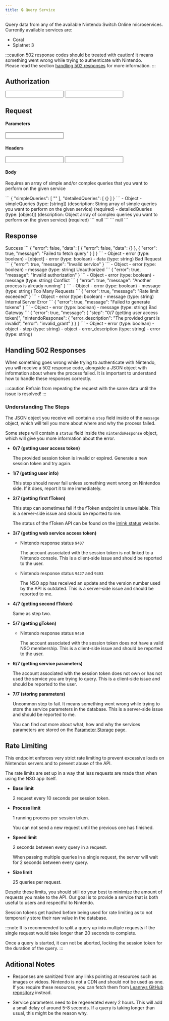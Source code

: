 ```yaml
---
title: 🔒 Query Service
---
```


<Path method="POST" path="/{service}/query" base={Routes.nso} />

Query data from any of the available Nintendo Switch Online microservices. Currently available services are:

* Coral
* Splatnet 3

:::caution
502 response codes should be treated with caution! It means something went wrong while trying to authenticate with Nintendo.  
Please read the section [handling 502 responses](#handling-502-responses) for more information.
:::

## Authorization

<AuthorizationHandler>
  <Input required authType="http" authName="session_token" valueType="string" valueDescription="Uses the session token generated from the generate token endpoint" valueExample="" inputName="Session Token" inputType="password" inputPlaceholder="session token" requestType="authorization"/>
  <Input required authType="http" authName="api_key" valueType="string" valueDescription="" valueExample="" inputName="API Key" inputType="password" inputPlaceholder="api key" requestType="authorization"/>
</AuthorizationHandler>

## Request

#### Parameters

<Input required valueType="string" valueDescription="Name of the service you want to query" valueExample="splatnet3" inputName="Service" inputType="text" inputPlaceholder="splatnet3" requestType="parameter"/>

#### Headers

<Input required valueType="string" valueDescription="Name of your application or contact information. Should either be in the format {appName}/{version} or provide contact information." valueExample="docs/1.0.0" inputName="X-Agent" inputType="text" inputPlaceholder="docs/1.0.0" requestType="header"/>

<Input valueType="string" valueDescription="Language for the query results (unused)" valueExample="en-US" inputName="X-Language" inputType="text" inputPlaceholder="en-US" requestType="header"/>

#### Body <Required/>

Requires an array of simple and/or complex queries that you want to perform on the given service

<Tabs>
  <TabItem label="Example">
    <DynamicCode language="json" name="body">
      ```
      {
        "simpleQueries": [
          ""
        ],
        "detailedQueries": [
          {}
        ]
      }
      ```
    </DynamicCode>
    <TimeEstimation/>
  </TabItem>
  <TabItem label="Schema">
    <Tree>
      - Object
        - simpleQueries (type: [string]) (description: String array of simple queries you want to perform on the given service) (required)
        - detailedQueries (type: [object]) (description: Object array of complex queries you want to perform on the given service) (required)
    </Tree>
  </TabItem>
</Tabs>

<ApiTester>
  <Fragment slot="response">
    ```
    null
    ```
  </Fragment>
  <Fragment slot="request">
    ```
    null
    ```
  </Fragment>
</ApiTester>

## Response

<Tabs>
  <TabItem label="200">
    Success
    <Tabs syncKey="example">
      <TabItem label="Example">
        <DynamicCode language="json" name="200" disabled>
          ```
          {
            "error": false,
            "data": [
              {
                "error": false,
                "data": {}
              },
              {
                "error": true,
                "message": "Failed to fetch query"
              }
            ]
          }
          ```
        </DynamicCode>
      </TabItem>
      <TabItem label="Schema">
        <Tree>
          - Object
            - error (type: boolean)
            - [object]
              - error (type: boolean)
              - data (type: string)
        </Tree>
      </TabItem>
    </Tabs>
  </TabItem>
  <TabItem label="400">
    Bad Request
    <Tabs syncKey="example">
      <TabItem label="Example">
        <DynamicCode language="json" name="400" disabled>
          ```
          {
            "error": true,
            "message": "Invalid service"
          }
          ```
        </DynamicCode>
      </TabItem>
      <TabItem label="Schema">
        <Tree>
          - Object
            - error (type: boolean)
            - message (type: string)
        </Tree>
      </TabItem>
    </Tabs>
  </TabItem>
  <TabItem label="401">
    Unauthorized
    <Tabs syncKey="example">
      <TabItem label="Example">
        <DynamicCode language="json" name="401" disabled>
          ```
          {
            "error": true,
            "message": "Invalid authorization"
          }
          ```
        </DynamicCode>
      </TabItem>
      <TabItem label="Schema">
        <Tree>
          - Object
            - error (type: boolean)
            - message (type: string)
        </Tree>
      </TabItem>
    </Tabs>
  </TabItem>
  <TabItem label="409">
    Conflict
    <Tabs syncKey="example">
      <TabItem label="Example">
        <DynamicCode language="json" name="409" disabled>
          ```
          {
            "error": true,
            "message": "Another process is already running"
          }
          ```
        </DynamicCode>
      </TabItem>
      <TabItem label="Schema">
        <Tree>
          - Object
            - error (type: boolean)
            - message (type: string)
        </Tree>
      </TabItem>
    </Tabs>
  </TabItem>
  <TabItem label="429">
    Too Many Requests
    <Tabs syncKey="example">
      <TabItem label="Example">
        <DynamicCode language="json" name="429" disabled>
          ```
          {
            "error": true,
            "message": "Rate limit exceeded"
          }
          ```
        </DynamicCode>
      </TabItem>
      <TabItem label="Schema">
        <Tree>
          - Object
            - error (type: boolean)
            - message (type: string)
        </Tree>
      </TabItem>
    </Tabs>
  </TabItem>
  <TabItem label="500">
    Internal Server Error
    <Tabs syncKey="example">
      <TabItem label="Example">
        <DynamicCode language="json" name="500" disabled>
          ```
          {
            "error": true,
            "message": "Failed to generate tokens"
          }
          ```
        </DynamicCode>
      </TabItem>
      <TabItem label="Schema">
        <Tree>
          - Object
            - error (type: boolean)
            - message (type: string)
        </Tree>
      </TabItem>
    </Tabs>
  </TabItem>
  <TabItem label="502">
    Bad Gateway
    <Tabs syncKey="example">
      <TabItem label="Example">
        <DynamicCode language="json" name="502" disabled>
          ```
          {
            "error": true,
            "message": {
              "step": "0/7 (getting user access token)",
              "nintendoResponse": {
                "error_description": "The provided grant is invalid",
                "error": "invalid_grant"
              }
            }
          }
          ```
        </DynamicCode>
      </TabItem>
      <TabItem label="Schema">
        <Tree>
          - Object
            - error (type: boolean)
            - object
              - step (type: string)
              - object
                - error_description (type: string)
                - error (type: string)
        </Tree>
      </TabItem>
    </Tabs>
  </TabItem>
</Tabs>

## Handling 502 Responses

When something goes wrong while trying to authenticate with Nintendo, you will receive a 502 response code, alongside a JSON object with information about where the process failed.
It is important to understand how to handle these responses correctly.

:::caution
Refrain from repeating the request with the same data until the issue is resolved!
:::

### Understanding The Steps

The JSON object you receive will contain a ``step`` field inside of the ``message`` object, which will tell you more about where and why the process failed.

Some steps will contain a ``status`` field inside the ``nintendoResponse`` object, which will give you more information about the error.

* **0/7 (getting user access token)**

  The provided session token is invalid or expired. Generate a new session token and try again.

* **1/7 (getting user info)**

  This step should never fail unless something went wrong on Nintendos side. If it does, report it to me immediately.

* **2/7 (getting first fToken)**

  This step can sometimes fail if the fToken endpoint is unavailable. This is a server-side issue and should be reported to me.

  The status of the fToken API can be found on the [imink status](https://status.imink.app) website.

* **3/7 (getting web service access token)**

  * Nintendo response status ``9407``

    The account associated with the session token is not linked to a Nintendo console. This is a client-side issue and should be reported to the user.

  * Nintendo response status ``9427`` and ``9403``

    The NSO app has received an update and the version number used by the API is outdated. This is a server-side issue and should be reported to me.

* **4/7 (getting second fToken)**

  Same as step two.

* **5/7 (getting gToken)**

  * Nintendo response status ``9450``

    The account associated with the session token does not have a valid NSO membership. This is a client-side issue and should be reported to the user.

* **6/7 (getting service parameters)**

  The account associated with the session token does not own or has not used the service you are trying to query. This is a client-side issue and should be reported to the user.

* **7/7 (storing parameters)**

  Uncommon step to fail. It means something went wrong while trying to store the service parameters in the database. This is a server-side issue and should be reported to me.

  You can find out more about what, how and why the services parameters are stored on the [Parameter Storage](/nso-connect/parameter-storage) page.

## Rate Limiting

This endpoint enforces very strict rate limiting to prevent excessive loads on Nintendos servers and to prevent abuse of the API.

The rate limits are set up in a way that less requests are made than when using the NSO app itself.

* **Base limit**

  2 request every 10 seconds per session token.

* **Process limit**

  1 running process per session token.

  You can not send a new request until the previous one has finished.

* **Speed limit**

  2 seconds between every query in a request.

  When passing multiple queries in a single request, the server will wait for 2 seconds between every query.

* **Size limit**

  25 queries per request.

Despite these limits, you should still do your best to minimize the amount of requests you make to the API. Our goal is to provide a service that is both useful to users and respectful to Nintendo.

Session tokens get hashed before being used for rate limiting as to not temporarily store their raw value in the database.

:::note
It is recommended to split a query up into multiple requests if the single request would take longer than 20 seconds to complete.

Once a query is started, it can not be aborted, locking the session token for the duration of the query.
:::

## Aditional Notes

* Responses are sanitized from any links pointing at resources such as images or videos. Nintendo is not a CDN and should not be used as one.  
  If you require these resources, you can fetch them from [Leannys GitHub repository](https://github.com/Leanny/splat3) instead.

* Service parameters need to be regenerated every 2 hours. This will add a small delay of around 5-8 seconds. If a query is taking longer than usual, this might be the reason why.